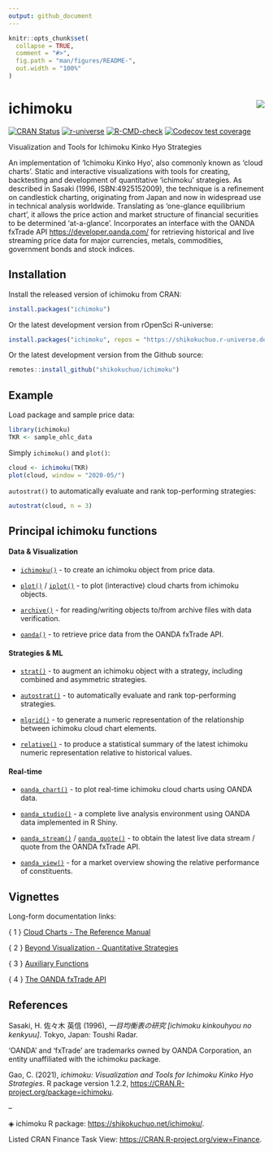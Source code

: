 ```yaml
---
output: github_document
---
```


<!-- README.md is generated from README.Rmd. Please edit that file -->

```r
knitr::opts_chunk$set(
  collapse = TRUE,
  comment = "#>",
  fig.path = "man/figures/README-",
  out.width = "100%"
)
```

# ichimoku <img src='man/figures/logo.png' align="right" />

<!-- badges: start -->
[![CRAN Status](https://www.r-pkg.org/badges/version/ichimoku?color=0b800e)](https://CRAN.R-project.org/package=ichimoku)
[![r-universe](https://shikokuchuo.r-universe.dev/badges/ichimoku?color=6bd54f)](https://shikokuchuo.r-universe.dev/)
[![R-CMD-check](https://github.com/shikokuchuo/ichimoku/actions/workflows/R-CMD-check.yaml/badge.svg)](https://github.com/shikokuchuo/ichimoku/actions/workflows/R-CMD-check.yaml)
[![Codecov test coverage](https://codecov.io/gh/shikokuchuo/ichimoku/branch/main/graph/badge.svg)](https://codecov.io/gh/shikokuchuo/ichimoku?branch=main)
<!-- badges: end -->

Visualization and Tools for Ichimoku Kinko Hyo Strategies

An implementation of 'Ichimoku Kinko Hyo', also commonly known as 'cloud charts'. Static and interactive visualizations with tools for creating, backtesting and development of quantitative 'ichimoku' strategies. As described in Sasaki (1996, ISBN:4925152009), the technique is a refinement on candlestick charting, originating from Japan and now in widespread use in technical analysis worldwide. Translating as 'one-glance equilibrium chart', it allows the price action and market structure of financial securities to be determined 'at-a-glance'. Incorporates an interface with the OANDA fxTrade API <https://developer.oanda.com/> for retrieving historical and live streaming price data for major currencies, metals, commodities, government bonds and stock indices.

## Installation

Install the released version of ichimoku from CRAN:

``` r
install.packages("ichimoku")
```

Or the latest development version from rOpenSci R-universe:

``` r
install.packages("ichimoku", repos = "https://shikokuchuo.r-universe.dev")
```

Or the latest development version from the Github source:

``` r
remotes::install_github("shikokuchuo/ichimoku")
```

## Example

Load package and sample price data:

```r
library(ichimoku)
TKR <- sample_ohlc_data
```

Simply `ichimoku()` and `plot()`:

```r
cloud <- ichimoku(TKR)
plot(cloud, window = "2020-05/")
```

`autostrat()` to automatically evaluate and rank top-performing strategies:

```r
autostrat(cloud, n = 3)
```

## Principal ichimoku functions

#### Data & Visualization

- [`ichimoku()`](https://shikokuchuo.net/ichimoku/reference/ichimoku.html) - to create an ichimoku object from price data.

- [`plot()`](https://shikokuchuo.net/ichimoku/reference/plot.ichimoku.html) / [`iplot()`](https://shikokuchuo.net/ichimoku/reference/iplot.html) - to plot (interactive) cloud charts from ichimoku objects.

- [`archive()`](https://shikokuchuo.net/ichimoku/reference/archive.html) - for reading/writing objects to/from archive files with data verification.

- [`oanda()`](https://shikokuchuo.net/ichimoku/reference/oanda.html) - to retrieve price data from the OANDA fxTrade API.

#### Strategies & ML

- [`strat()`](https://shikokuchuo.net/ichimoku/reference/strat.html) - to augment an ichimoku object with a strategy, including combined and asymmetric strategies.

- [`autostrat()`](https://shikokuchuo.net/ichimoku/reference/autostrat.html) - to automatically evaluate and rank top-performing strategies.

- [`mlgrid()`](https://shikokuchuo.net/ichimoku/reference/mlgrid.html) - to generate a numeric representation of the relationship between ichimoku cloud chart elements.

- [`relative()`](https://shikokuchuo.net/ichimoku/reference/relative.html) - to produce a statistical summary of the latest ichimoku numeric representation relative to historical values.

#### Real-time

- [`oanda_chart()`](https://shikokuchuo.net/ichimoku/reference/oanda_chart.html) - to plot real-time ichimoku cloud charts using OANDA data.

- [`oanda_studio()`](https://shikokuchuo.net/ichimoku/reference/oanda_studio.html) - a complete live analysis environment using OANDA data implemented in R Shiny.

- [`oanda_stream()`](https://shikokuchuo.net/ichimoku/reference/oanda_stream.html) / [`oanda_quote()`](https://shikokuchuo.net/ichimoku/reference/oanda_quote.html) - to obtain the latest live data stream / quote from the OANDA fxTrade API.

- [`oanda_view()`](https://shikokuchuo.net/ichimoku/reference/oanda_view.html) - for a market overview showing the relative performance of constituents.

## Vignettes

Long-form documentation links:

{ 1 } [Cloud Charts - The Reference Manual](https://shikokuchuo.net/ichimoku/articles/reference.html)

{ 2 } [Beyond Visualization - Quantitative Strategies](https://shikokuchuo.net/ichimoku/articles/strategies.html)

{ 3 } [Auxiliary Functions](https://shikokuchuo.net/ichimoku/articles/utilities.html)

{ 4 } [The OANDA fxTrade API](https://shikokuchuo.net/ichimoku/articles/xoanda.html)

## References

Sasaki, H. 佐々木 英信 (1996), *一目均衡表の研究 [ichimoku kinkouhyou no kenkyuu]*. Tokyo, Japan: Toushi Radar.

'OANDA' and 'fxTrade' are trademarks owned by OANDA Corporation, an entity unaffiliated with the ichimoku package.

Gao, C. (2021), *ichimoku: Visualization and Tools for Ichimoku Kinko Hyo Strategies*. R package version 1.2.2, <https://CRAN.R-project.org/package=ichimoku>.

--

◈ ichimoku R package: <https://shikokuchuo.net/ichimoku/>.

Listed CRAN Finance Task View: <https://CRAN.R-project.org/view=Finance>.
